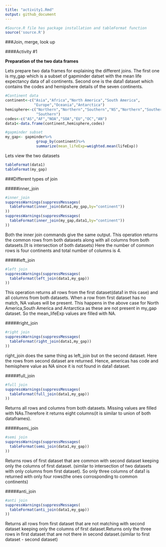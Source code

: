 ```yaml
---
title: "activity1.Rmd"
output: github_document
---
```



```r
#Source.R file has package installation and tableFormat function 
source('source.R')
```

###Join, merge, look up

####Activity #1

**Preparation of the two data frames**

Lets prepare two data frames for explaining the different joins. The first one is
my_gap which is a subset of gapminder datset with the mean life expectancy data of all continents. Second one is the data1 dataset which contains the codes and hemipshere details of the seven continents. 

```r
#Continent data
continent<-c("Asia","Africa","North America","South America",
             "Europe","Oceania","Antarctica")
hemisphere<-c("Northern","Northern","Southern","NS","Northern","Southern",
              "Southern")
codes<-c("AS","AF","NOA","SOA","EU","OC","AN")
data1<-data.frame(continent,hemisphere,codes)

#gapminder subset
my_gap<- gapminder%>%
              group_by(continent)%>%
              summarize(mean_lifeExp=weighted.mean(lifeExp))

```

Lets view the two datasets

```r
tableFormat(data1)
tableFormat(my_gap)
```

###Different types of join

#####inner_join
```r
#inner_join
suppressWarnings(suppressMessages(
  tableFormat(inner_join(data1,my_gap,by="continent"))
))
suppressWarnings(suppressMessages(
  tableFormat(inner_join(my_gap,data1,by="continent"))
))
```

Both the inner join commands give the same output. This operation returns the common rows from both datasets along with all columns from both datasets.(It is intersection of both datasets) Here the number of common rows is four continents and total number of columns is 4.

#####left_join

```r
#left join
suppressWarnings(suppressMessages(
  tableFormat(left_join(data1,my_gap))
))
```
This operation returns all rows from the first dataset(data1 in this case) and all columns from both datasets. When a row from first dataset has no match, NA values will be present. This happens in the above case for North America,South America and Antarctica as these are not present in my_gap dataset. So the mean_lifeExp values are filled with NA. 

#####right_join

```r
#right join
suppressWarnings(suppressMessages(
  tableFormat(right_join(data1,my_gap))
))
```
right_join does the same thing as left_join but on the second dataset. Here the rows from second dataset are returned. Hence, americas has code and hemisphere value as NA since it is not found in data1 dataset. 

#####full_join

```r
#full join
suppressWarnings(suppressMessages(
  tableFormat(full_join(data1,my_gap))
))
```
Returns all rows and columns from both datasets. Missing values are filled with NAs.Therefore it returns eight columns(it is similar to union of both dataframes).

#####semi_join

```r
#semi join
suppressWarnings(suppressMessages(
  tableFormat(semi_join(data1,my_gap))
))
```
Returns rows of first dataset that are common with second dataset keeping only the columns of first dataset. (similar to intersection of two datasets with only columns from first dataset). So only three columns of data1 is returned with only four rows(the ones corrosponding to common continents)

#####anti_join

```r
#anti join
suppressWarnings(suppressMessages(
  tableFormat(anti_join(data1,my_gap))
))
```
Returns all rows from first dataset that are not matching with second dataset keeping only the columns of first dataset.Returns only the three rows in first dataset that are not there in second dataset.(similar to first dataset - second dataset)


